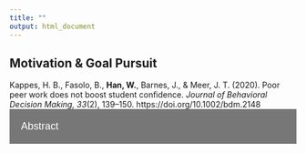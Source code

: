 ```yaml
---
title: ""
output: html_document
---
```


<link rel="stylesheet" href="styles.css" type="text/css">

## Motivation & Goal Pursuit

<div class="a"> Kappes, H. B., Fasolo, B., **Han, W.**, Barnes, J., & Meer, J. T. (2020). Poor peer work does not boost student confidence. *Journal of Behavioral Decision Making, 33*(2), 139–150. https://doi.org/10.1002/bdm.2148 </div>

<html>
<head>
<meta name="viewport" content="width=device-width, initial-scale=1">
<style>
.collapsible {
  background-color: #777;
  color: white;
  cursor: pointer;
  padding: 20px;
  width: 100%;
  border: none;
  text-align: left;
  outline: none;
  font-size: 18px;
}

.active, .collapsible:hover {
  background-color: #555;
}

.content {
  padding: 0 20px;
  display: none;
  overflow: hidden;
  background-color: #f1f1f1;
  font-size: 18px;
}
</style>
</head>
<body>

<button type="button" class="collapsible">Abstract</button>
<div class="content">
  <p>Students' low confidence, particularly in numerical topics, is thought to be a barrier to keeping them engaged with education. We studied the effects on confidence of exposure to a peer's work of varying quality (very good or bad) and neatness (messy or neat). Previous research underpinned our hypothesis that a peer's bad‐quality work—which students rarely see—might boost student confidence more than very good work. We also predicted that a peer's very good work—which students are often shown—might be less discouraging if it were messy, suggesting it required effort and struggle. However, in experiments with university students and low‐educated adults, these hypotheses were not supported, and all participants decreased in confidence after seeing any peer work. The failure to find support for these hypotheses can inform future research into social comparison effects on self‐confidence in numerical topics. These results also have practical implications for teachers and managers who are expected to provide examples of peer work.</p>
</div>

<script>
var coll = document.getElementsByClassName("collapsible");
var i;

for (i = 0; i < coll.length; i++) {
  coll[i].addEventListener("click", function() {
    this.classList.toggle("active");
    var content = this.nextElementSibling;
    if (content.style.display === "block") {
      content.style.display = "none";
    } else {
      content.style.display = "block";
    }
  });
}
</script>

</body>
</html>


